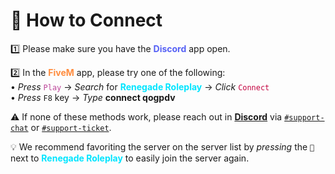 # 🛜 How to Connect

1️⃣ Please make sure you have the <font color="#5661F5"> **Discord** </font> app open.

2️⃣ In the <font color="#FF8C3E"> **FiveM** </font> app, please try one of the following:\
• *Press* <font color="#BB4398"> `Play` </font> &rarr; *Search* for <font color="#00E5FF"> **Renegade Roleplay** </font> &rarr; *Click* <font color="#C30440"> `Connect` </font>\
• *Press* `F8` key &rarr; *Type* **connect qogpdv**

⚠️ If none of these methods work, please reach out in [**Discord**](https://discord.gg/renegaderoleplay) via [`#support-chat`](https://discord.com/channels/1083964697532973157/1083965261750738984) or [`#support-ticket`](https://discord.com/channels/1083964697532973157/1083965258240110594).

💡 We recommend favoriting the server on the server list by *pressing* the `💟` next to <font color="#00E5FF"> **Renegade Roleplay** </font> to easily join the server again. 


